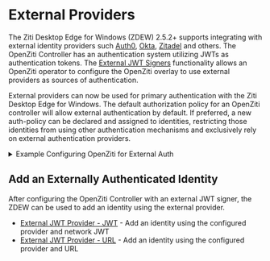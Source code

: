 

# External Providers

The Ziti Desktop Edge for Windows (ZDEW) 2.5.2+ supports integrating with external identity providers such 
[Auth0](../../../../../guides/external-auth/identity-providers/auth0.mdx),
[Okta](../../../../../guides/external-auth/identity-providers/okta.md),
[Zitadel](../../../../../guides/external-auth/identity-providers/zitadel.mdx) and others. 
The OpenZiti Controller has an authentication system utilizing JWTs as authentication tokens.
The [External JWT Signers](../../../../../learn/core-concepts/security/authentication/50-external-jwt-signers.md) 
functionality allows an OpenZiti operator to configure the OpenZiti overlay to use external providers as sources of 
authentication.

External providers can now be used for primary authentication with the Ziti Desktop Edge for Windows. The default authorization
policy for an OpenZiti controller will allow external authentication by default. If preferred, a new auth-policy can be
declared and assigned to identities, restricting those identities from using other authentication mechanisms and
exclusively rely on external authentication providers.

<ExternalAuthConfigAbout />

<Details>
<summary>Example Configuring OpenZiti for External Auth</summary>

<ExternalAuthConfigExample />

</Details>

## Add an Externally Authenticated Identity

After configuring the OpenZiti Controller with an external JWT signer, the ZDEW can be used to add an identity using the
external provider.

* [External JWT Provider - JWT](./ext-jwt) - Add an identity using the configured provider and network JWT
* [External JWT Provider - URL](./ext-jwt-url) - Add an identity using the configured provider and URL
